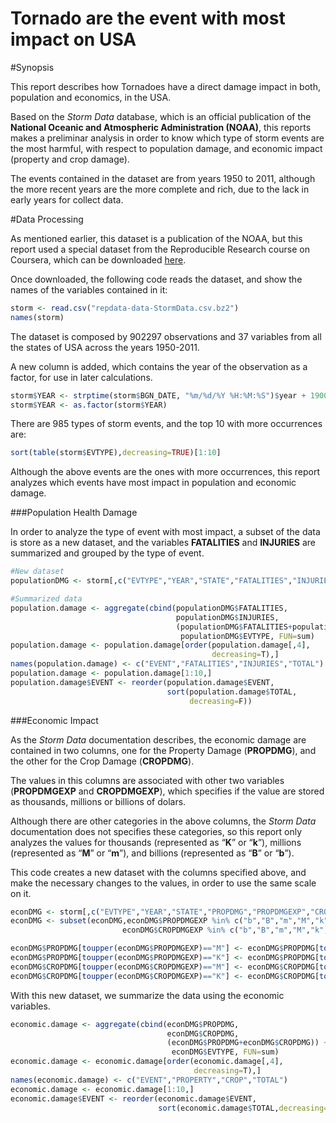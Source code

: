 Tornado are the event with most impact on USA
=============================================

#Synopsis

This report describes how Tornadoes have a direct damage impact in both, population and economics, in the USA.

Based on the *Storm Data* database, which is an official publication of the **National Oceanic and Atmospheric Administration (NOAA)**, this reports makes a preliminar analysis in order to know which type of storm events are the most harmful, with respect to population damage, and economic impact (property and crop damage).

The events contained in the dataset are from years 1950 to 2011, although the more recent years are the more complete and rich, due to the lack in early years for collect data.


#Data Processing

As mentioned earlier, this dataset is a publication of the NOAA, but this report used a special dataset from the Reproducible Research course on Coursera, which can be downloaded [here](https://d396qusza40orc.cloudfront.net/repdata%2Fdata%2FStormData.csv.bz2).

Once downloaded, the following code reads the dataset, and show the names of the variables contained in it:

```r
storm <- read.csv("repdata-data-StormData.csv.bz2")
names(storm)
```

The dataset is composed by 902297 observations and 37 variables from all the states of USA across the years 1950-2011.

A new column is added, which contains the year of the observation as a factor, for use in later calculations.

```r
storm$YEAR <- strptime(storm$BGN_DATE, "%m/%d/%Y %H:%M:%S")$year + 1900
storm$YEAR <- as.factor(storm$YEAR)
```

There are 985 types of storm events, and the top 10 with more occurrences are:

```r
sort(table(storm$EVTYPE),decreasing=TRUE)[1:10]
```

Although the above events are the ones with more occurrences, this report analyzes which events have most impact in population and economic damage.


###Population Health Damage

In order to analyze the type of event with most impact, a subset of the data is store as a new dataset, and the variables **FATALITIES** and **INJURIES** are summarized and grouped by the type of event.

```r
#New dataset
populationDMG <- storm[,c("EVTYPE","YEAR","STATE","FATALITIES","INJURIES")]

#Summarized data
population.damage <- aggregate(cbind(populationDMG$FATALITIES,
                                     populationDMG$INJURIES,
                                     (populationDMG$FATALITIES+populationDMG$INJURIES)) ~ 
                                      populationDMG$EVTYPE, FUN=sum)
population.damage <- population.damage[order(population.damage[,4],
                                             decreasing=T),]
names(population.damage) <- c("EVENT","FATALITIES","INJURIES","TOTAL")
population.damage <- population.damage[1:10,]
population.damage$EVENT <- reorder(population.damage$EVENT,
                                   sort(population.damage$TOTAL,
                                        decreasing=F))
```


###Economic Impact

As the *Storm Data* documentation describes, the economic damage are contained in two columns, one for the Property Damage (**PROPDMG**), and the other for the Crop Damage (**CROPDMG**).

The values in this columns are associated with other two variables (**PROPDMGEXP** and **CROPDMGEXP**), which specifies if the value are stored as thousands, millions or billions of dolars.

Although there are other categories in the above columns, the *Storm Data* documentation does not specifies these categories, so this report only analyzes the values for thousands (represented as "**K**" or "**k**"), millions (represented as "**M**" or "**m**"), and billions (represented as "**B**" or "**b**").

This code creates a new dataset with the columns specified above, and make the necessary changes to the values, in order to use the same scale on it.

```r
econDMG <- storm[,c("EVTYPE","YEAR","STATE","PROPDMG","PROPDMGEXP","CROPDMG","CROPDMGEXP")]
econDMG <- subset(econDMG,econDMG$PROPDMGEXP %in% c("b","B","m","M","k","K") | 
                         econDMG$CROPDMGEXP %in% c("b","B","m","M","k","K"))

econDMG$PROPDMG[toupper(econDMG$PROPDMGEXP)=="M"] <- econDMG$PROPDMG[toupper(econDMG$PROPDMGEXP)=="M"]/1000
econDMG$PROPDMG[toupper(econDMG$PROPDMGEXP)=="K"] <- econDMG$PROPDMG[toupper(econDMG$PROPDMGEXP)=="K"]/1e+06
econDMG$CROPDMG[toupper(econDMG$CROPDMGEXP)=="M"] <- econDMG$CROPDMG[toupper(econDMG$CROPDMGEXP)=="M"]/1000
econDMG$CROPDMG[toupper(econDMG$CROPDMGEXP)=="K"] <- econDMG$CROPDMG[toupper(econDMG$CROPDMGEXP)=="K"]/1e+06
```

With this new dataset, we summarize the data using the economic variables.

```r
economic.damage <- aggregate(cbind(econDMG$PROPDMG,
                                   econDMG$CROPDMG,
                                   (econDMG$PROPDMG+econDMG$CROPDMG)) ~ 
                                    econDMG$EVTYPE, FUN=sum)
economic.damage <- economic.damage[order(economic.damage[,4],
                                         decreasing=T),]
names(economic.damage) <- c("EVENT","PROPERTY","CROP","TOTAL")
economic.damage <- economic.damage[1:10,]
economic.damage$EVENT <- reorder(economic.damage$EVENT,
                                 sort(economic.damage$TOTAL,decreasing=F))
```

